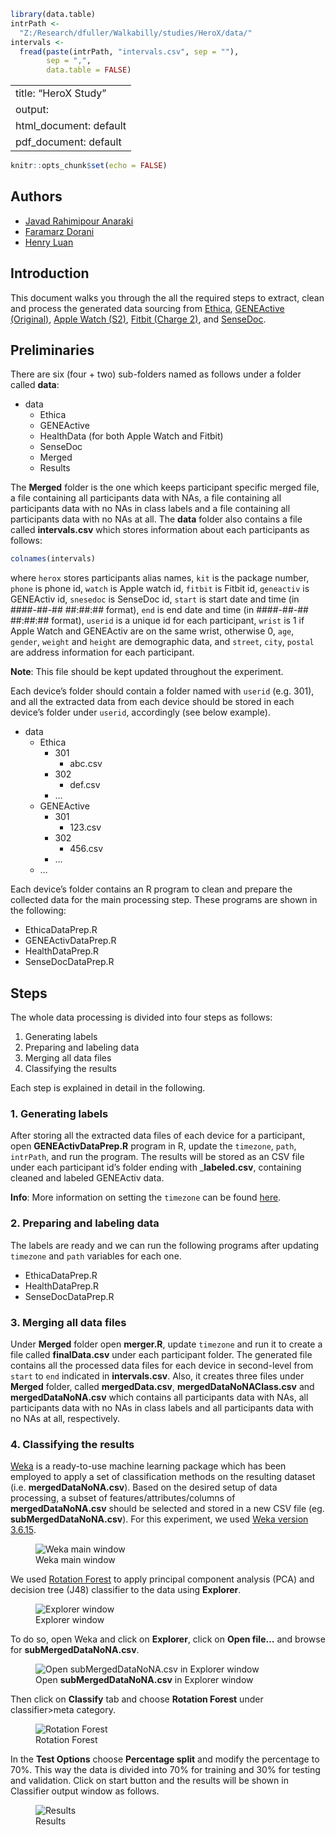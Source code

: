 ```{r, include=FALSE}
library(data.table)
intrPath <-
  "Z:/Research/dfuller/Walkabilly/studies/HeroX/data/"
intervals <-
  fread(paste(intrPath, "intervals.csv", sep = ""),
        sep = ",",
        data.table = FALSE)
```

---
title: "HeroX Study"
output:
  html_document: default
  pdf_document: default
---

```{r setup, include=FALSE}
knitr::opts_chunk$set(echo = FALSE)
```

## Authors
* [Javad Rahimipour Anaraki](https://github.com/jracp)
* [Faramarz Dorani](https://github.com/FaramarzDorani)
* [Henry Luan](https://github.com/h3luan)

## Introduction

This document walks you through the all the required steps to extract, clean and process the generated data sourcing from [Ethica](https://www.ethicadata.com/product), [GENEActive (Original)](https://www.activinsights.com/products/geneactiv/), [Apple Watch (S2)](https://www.apple.com/ca/watch/), [Fitbit (Charge 2)](https://www.fitbit.com/en-ca/charge2), and [SenseDoc](http://mobysens.com/en/).


## Preliminaries

There are six (four + two) sub-folders named as follows under a folder called **data**:

* data
    + Ethica
    + GENEActive
    + HealthData (for both Apple Watch and Fitbit)
    + SenseDoc
    + Merged
    + Results

The **Merged** folder is the one which keeps participant specific merged file, a file containing all participants data with NAs, a file containing all participants data with no NAs in class labels and a file containing all participants data with no NAs at all. The **data** folder also contains a file called **intervals.csv** which stores information about each participants as follows:

```{r}
colnames(intervals)
```

where `herox` stores participants alias names, `kit` is the package number, `phone` is phone id, `watch` is Apple watch id, `fitbit` is Fitbit id, `geneactiv` is GENEActiv id, `snesedoc` is SenseDoc id, `start` is start date and time (in ####-##-## ##:##:## format), `end` is end date and time (in ####-##-## ##:##:## format), `userid` is a unique id for each participant, `wrist` is 1 if Apple Watch and GENEActiv are on the same wrist, otherwise 0, `age`, `gender`, `weight` and `height` are demographic data, and `street`, `city`, `postal` are address information for each participant.

**Note**: This file should be kept updated throughout the experiment.

Each device's folder should contain a folder named with `userid` (e.g. 301), and all the extracted data from each device should be stored in each device's folder under `userid`, accordingly (see below example).

* data
    + Ethica
        + 301
            + abc.csv
        + 302
            + def.csv
        + ...
    + GENEActive
        + 301
            + 123.csv
        + 302
            + 456.csv
        + ...
    + ...

Each device's folder contains an R program to clean and prepare the collected data for the main processing step. These programs are shown in the following:

* EthicaDataPrep.R
* GENEActivDataPrep.R
* HealthDataPrep.R
* SenseDocDataPrep.R

## Steps
The whole data processing is divided into four steps as follows:

1. Generating labels
2. Preparing and labeling data
3. Merging all data files
4. Classifying the results

Each step is explained in detail in the following.

### 1. Generating labels
After storing all the extracted data files of each device for a participant, open **GENEActivDataPrep.R** program in R, update the `timezone`, `path`, `intrPath`, and run the program. The results will be stored as an CSV file under each participant id's folder ending with _**labeled.csv**, containing cleaned and labeled GENEActiv data.

**Info**: More information on setting the `timezone` can be found [here](https://en.wikipedia.org/wiki/List_of_tz_database_time_zones). 


### 2. Preparing and labeling data
The labels are ready and we can run the following programs after updating `timezone` and `path` variables for each one.

* EthicaDataPrep.R
* HealthDataPrep.R
* SenseDocDataPrep.R

### 3. Merging all data files
Under **Merged** folder open **merger.R**, update `timezone` and run it to create a file called **finalData.csv** under each participant folder. The generated file contains all the processed data files for each device in second-level from `start` to `end` indicated in **intervals.csv**. Also, it creates three files under **Merged** folder, called **mergedData.csv**, **mergedDataNoNAClass.csv** and **mergedDataNoNA.csv** which contains all participants data with NAs, all participants data with no NAs in class labels and all participants data with no NAs at all, respectively.

### 4. Classifying the results
[Weka](https://www.cs.waikato.ac.nz/ml/weka/) is a ready-to-use machine learning package which has been employed to apply a set of classification methods on the resulting dataset (i.e. **mergedDataNoNA.csv**). Based on the desired setup of data processing, a subset of features/attributes/columns of **mergedDataNoNA.csv** should be selected and stored in a new CSV file (eg. **subMergedDataNoNA.csv**). For this experiment, we used [Weka version 3.6.15](https://sourceforge.net/projects/weka/files/weka-3-6/3.6.15/).

![Weka main window](images/WekaMain.PNG)

We used [Rotation Forest](https://ieeexplore.ieee.org/document/1677518) to apply principal component analysis (PCA) and decision tree (J48) classifier to the data using **Explorer**.

![Explorer window](images/WekaExplorer.PNG)

To do so, open Weka and click on **Explorer**, click on **Open file...** and browse for **subMergedDataNoNA.csv**.

![Open **subMergedDataNoNA.csv** in Explorer window](images/WekaExplorerOpen.PNG)

Then click on **Classify** tab and choose **Rotation Forest** under classifier>meta category. 

![Rotation Forest](images/WekaClassifyRotation.png)

In the **Test Options** choose **Percentage split** and modify the percentage to 70%. This way the data is divided into 70% for training and 30% for testing and validation. Click on start button and the results will be shown in Classifier output window as follows.

![Results](images/WekaClassifyResults.png)
